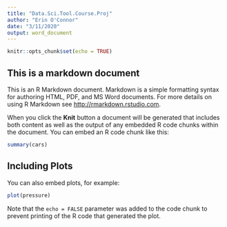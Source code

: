 ```yaml
---
title: "Data.Sci.Tool.Course.Proj"
author: "Erin O'Connor"
date: "3/11/2020"
output: word_document
---
```


```r
knitr::opts_chunk$set(echo = TRUE)
```

## This is a markdown document

This is an R Markdown document. Markdown is a simple formatting syntax for authoring HTML, PDF, and MS Word documents. For more details on using R Markdown see <http://rmarkdown.rstudio.com>.

When you click the **Knit** button a document will be generated that includes both content as well as the output of any embedded R code chunks within the document. You can embed an R code chunk like this:

```r
summary(cars)
```

## Including Plots

You can also embed plots, for example:

```r
plot(pressure)
```

Note that the `echo = FALSE` parameter was added to the code chunk to prevent printing of the R code that generated the plot.
